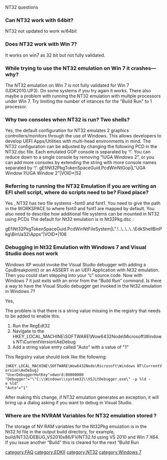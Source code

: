 NT32 questions

===Can NT32 work with 64bit?===
NT32 not updated to work w/64bit

===Does NT32 work with Win 7?===
It works on win7 as 32 bit but not fully validated.


===While trying to use the NT32 emulation on Win 7 it crashes—why?===
The NT32 emulation on Win 7 is not fully validated for Win 7 (UDK2010.UP3).  On some systems if you try again it works. There also maybe a problem with running the NT32 emulation with multple processors under Win 7.  Try limiting the number of intances for the "Build Run" to 1 processor.  

===Why two consoles when NT32 is run? Two shells?=== 
Yes, the default configuration for NT32 emulates 2 graphics controllers/monitors through the use of Windows. This allows developers to develop UEFI Apps/Utilities with multi-head environments in mind.  The NT32 configuration can be adjusted by changing the following PCD in the NT32.dsc file.  Each emulated GOP console is separated by ‘!’. You can reduce down to a single console by removing “!UGA Windows 2”, or you can add more consoles by extending the string with more console names separated by ‘!’. gEfiNt32PkgTokenSpaceGuid.PcdWinNtGop|L"UGA Window 1!UGA Window 2"|VOID*|52


===Referring to running the NT32 Emulation if you are writing an EFI shell script, where do scripts need to be? Fixed place?=== 
Yes , NT32 has two file systems –fsnt0 and fsnt1.  You need to give the path in the WORKSPACE to where fsnt0 and fsnt1 are mapped by default.  You also need to describe how additional file systems can be mounted in NT32 using PCDs   The default for Nt32 emulation is in Nt32Pkg.dsc :

gEfiNt32PkgTokenSpaceGuid.PcdWinNtFileSystem|L".!..\..\..\..\EdkShellBinPkg\Bin\Ia32\Apps"|VOID*|106



=== Debugging in Nt32 Emulation with Windows 7 and Visual Studio does not work ===


Windows XP would invoke the Visual Studio debugger with adding a CpuBreakpoint() or  an ASSERT in an UEFI Application with Nt32 emulation.
Then you could start stepping into your “c” source code. Now with Windows 7 it just exits with an error from the “Build Run” command.
Is there a way to have the Visual Studio debugger get invoked in the Nt32 emulation in Windows 7?

Yes,

The problem is that there is a string value missing in the registry that needs to be added to enable this.
# Run the RegEdt32
# Navigate to the HKEY_LOCAL_MACHINE\SOFTWARE\Wow6432Node\Microsoft\Windows NT\CurrentVersion\AeDebug
# Add a string value entry called "Auto" with a value of "1"

This Registry value should look like the following:

 [HKEY_LOCAL_MACHINE\SOFTWARE\Wow6432Node\Microsoft\Windows NT\CurrentVersion\AeDebug]
 "UserDebuggerHotKey"=dword:00000000
 "Debugger"="\"C:\\Windows\\system32\\VSJitDebugger.exe\" -p %ld -e %ld"
 "Auto"="1"

After making this change, if NT32 emulation generates an exception, it will bring up a dialog asking if you want to debug in Visual Studio.

=== Where are the NVRAM Variables for NT32 emulation stored ? ===

The storage of NV RAM variables for the Nt32Pkg emulation is in the Nt32.fd file in the output build directory, for example, build/NT32/DEBUG_VS2010x86/FV/NT32.fd using VS 2010 and Win 7 X64.   If you issue another “Build” this is cleared for the next “Build Run


[[category:FAQ]]
[[category:EDKII]]
[[category:NT32]]
[[category:Windows 7]]